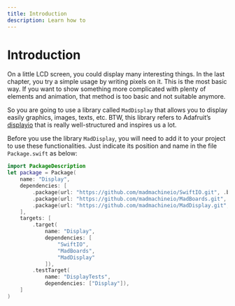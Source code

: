 ```yaml
---
title: Introduction
description: Learn how to
---
```


# Introduction

On a little LCD screen, you could display many interesting things. In the last chapter, you try a simple usage by writing pixels on it. This is the most basic way. If you want to show something more complicated with plenty of elements and animation, that method is too basic and not suitable anymore. 

So you are going to use a library called `MadDisplay` that allows you to display easily graphics, images, texts, etc. BTW, this library refers to Adafruit’s [displayio](https://learn.adafruit.com/circuitpython-display-support-using-displayio) that is really well-structured and inspires us a lot.

Before you use the library `MadDisplay`, you will need to add it to your project to use these functionalities. Just indicate its position and name in the file `Package.swift` as below:

```swift title="Package.swift"
import PackageDescription
let package = Package(
    name: "Display",
    dependencies: [
        .package(url: "https://github.com/madmachineio/SwiftIO.git", .branch("main")),
        .package(url: "https://github.com/madmachineio/MadBoards.git", .branch("main")),
        .package(url: "https://github.com/madmachineio/MadDisplay.git", .branch("main")),
    ],
    targets: [
        .target(
            name: "Display",
            dependencies: [
                "SwiftIO",
                "MadBoards",
                "MadDisplay"
            ]),
        .testTarget(
            name: "DisplayTests",
            dependencies: ["Display"]),
    ]
)

```

